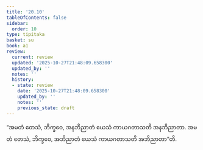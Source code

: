 ```yaml
---
title: '20.10'
tableOfContents: false
sidebar:
  order: 10
type: tipitaka
basket: su
book: a1
review:
  current: review
  updated: '2025-10-27T21:48:09.658300'
  updated_by: ''
  notes: ''
  history:
  - state: review
    date: '2025-10-27T21:48:09.658300'
    updated_by: ''
    notes: ''
    previous_state: draft
---
```



<ReviewStatus review={frontmatter.review} showDetails={true} />

<HypothesisAnnotation frontmatter={frontmatter} />

<DynamicBreadcrumb />

<Division number="609" book="a1" e="ch" v="15" p="48">

<Paragraph number="478" book="a1">
“အမတံ တေသံ, ဘိက္ခဝေ, အနဘိညာတံ ယေသံ ကာယဂတာသတိ အနဘိညာတာ. အမတံ တေသံ, ဘိက္ခဝေ, အဘိညာတံ ယေသံ ကာယဂတာသတိ အဘိညာတာ”တိ.
</Paragraph>
</Division>